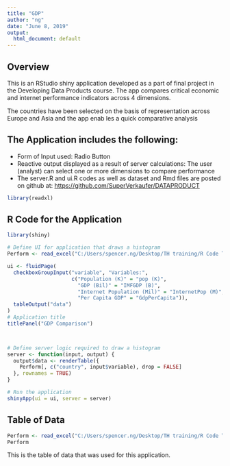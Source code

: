 ---
title: "GDP"
author: "ng"
date: "June 8, 2019"
output:
  html_document: default
---
## Overview

This is an RStudio shiny application developed as a part of final project in the Developing Data Products course. The app compares critical economic and internet performance indicators across 4 dimensions. 

The countries have been selected on the basis of representation across Europe and Asia and the app enab les a quick comparative analysis

## The Application includes the following:

- Form of Input used: Radio Button
- Reactive output displayed as a result of server calculations: The user (analyst) can select one or more dimensions to compare performance 
- The server.R and ui.R codes as well as dataset and Rmd files are posted on github at: <https://github.com/SuperVerkaufer/DATAPRODUCT>


```{r LoadPackages, include = FALSE}    
library(readxl)
```

## R Code for the Application

```{r, echo = TRUE, warning=FALSE}
library(shiny)

# Define UI for application that draws a histogram
Perform <- read_excel("C:/Users/spencer.ng/Desktop/TH training/R Code Training MMM/Data products/GDPcountry.xlsx")

ui <- fluidPage(
  checkboxGroupInput("variable", "Variables:",
                     c("Population (K)" = "pop (K)",
                       "GDP (Bil)" = "IMFGDP (B)",
                       "Internet Population (Mil)" = "InternetPop (M)",
                       "Per Capita GDP" = "GdpPerCapita")),
  tableOutput("data")
)
# Application title
titlePanel("GDP Comparison")



# Define server logic required to draw a histogram
server <- function(input, output) {
  output$data <- renderTable({
    Perform[, c("country", input$variable), drop = FALSE]
  }, rownames = TRUE)
}

# Run the application 
shinyApp(ui = ui, server = server)


```

## Table of Data 

```{r, echo=FALSE, warning=FALSE}
Perform <- read_excel("C:/Users/spencer.ng/Desktop/TH training/R Code Training MMM/Data products/GDPcountry.xlsx")
Perform
```

This is the table of data that was used for this application.